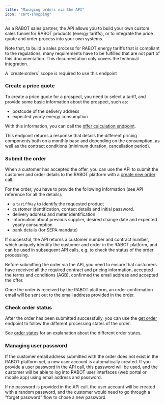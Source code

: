 ```yaml
---
title: "Managing orders via the API"
icon: "cart-shopping"
---
```


As a RABOT sales partner, the API allows you to build your own custom sales funnel for RABOT products (energy tariffs), or to integrate the price quote and order process into your own systems.

Note that, to build a sales process for RABOT energy tariffs that is compliant to the regulations, many requirements have to be fulfilled that are not part of this documentation. This documentation only covers the technical integration.

<Note>
  A `create:orders` scope is required to use this endpoint
</Note>

### Create a price quote

To create a price quote for a prospect, you need to select a tariff, and provide some basic information about the prospect, such as:

- postcode of the delivery address
- expected yearly energy consumption

With this information, you can call the [offer calculation endpoint](/api-reference/tariffs/calculate_price).

This endpoint returns a response that details the different pricing components both on a monthly base and depending on the consumption, as well as the contract conditions (minimum duration, cancellation period).

### Submit the order

When a customer has accepted the offer, you can use the API to submit the customer and order details to the RABOT platform with a [create new order](/api-reference/orders/create_order) call.

For the order, you have to provide the following information (see API reference for all the details):

- a `tariffKey` to identify the requested product
- customer identification, contact details and initial password.
- delivery address and meter identification
- information about previous supplier, desired change date and expected yearly consumption
- bank details (for SEPA mandate)

If successful, the API returns a customer number and contract number, which uniquely identify the customer and order in the RABOT platform, and can be used in subsequent API calls, e.g. to check the status of the order processing.

Before submitting the order via the API, you need to ensure that customers have received all the required contract and pricing information, accepted the terms and conditions (AGB), confirmed the email address and accepted the offer.

Once the order is received by the RABOT platform, an order confirmation email will be sent out to the email address provided in the order.

### Check order status

After the order has been submitted successfully, you can use the [get order](/api-reference/orders/get_order) endpoint to follow the different processing states of the order.

See [order states](/guides/order_states) for an explanation about the different order states.

### Managing user password

If the customer email address submitted with the order does not exist in the RABOT platform yet, a new user account is automatically created. If you provide a user password in the API call, this password will be used, and the customer will be able to log into RABOT user interfaces (web portal or mobile app) using email address and password.

If no password is provided in the API call, the user account will be created with a random password, and the customer would need to go through a "forget password" flow to chose a new password.